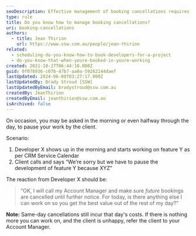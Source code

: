 ```yaml
---
seoDescription: Effective management of booking cancellations requires proactive communication and flexibility to ensure optimal use of developer time.
type: rule
title: Do you know how to manage booking cancellations?
uri: booking-cancellations
authors:
  - title: Jean Thirion
    url: https://www.ssw.com.au/people/jean-thirion
related:
  - scheduling-do-you-know-how-to-book-developers-for-a-project
  - do-you-know-that-when-youre-booked-in-youre-working
created: 2021-10-27T06:44:10.000Z
guid: 0f078936-c07b-47b7-aa0a-59262144daef
lastUpdated: 2024-06-08T03:27:17.000Z
lastUpdatedBy: Brady Stroud [SSW]
lastUpdatedByEmail: bradystroud@ssw.com.au
createdBy: JeanThirion
createdByEmail: jeanthirion@ssw.com.au
isArchived: false
---
```


On occasion, you may be asked in the morning or even halfway through the day, to pause your work by the client.

Scenario:

1. Developer X shows up in the morning and starts working on feature Y as per CRM Service Calendar
2. Client calls and says “We’re sorry but we have to pause the development of feature Y because XYZ”

The reaction from Developer X should be:

> “OK, I will call my Account Manager and make sure _future_ bookings are cancelled until further notice.
> For today, is there anything else I can work on so you get the best value out of the rest of my day?”

**Note:** Same-day cancellations still incur that day's costs. If there is nothing more you can work on, and the client is unhappy, refer the client to your Account Manager.
